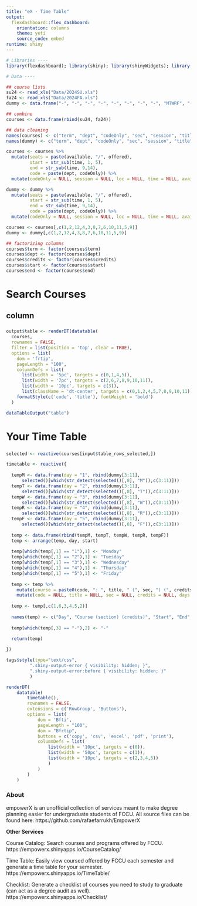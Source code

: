 ```yaml
---
title: "eX - Time Table"
output: 
  flexdashboard::flex_dashboard:
    orientation: columns
    theme: yeti
    source_code: embed
runtime: shiny
---
```


<!--
Github repo: https://github.com/rafaefarrukh/EmpowerX 
Read README.md for details such as code notation and data files.
-->

```r

# Libraries ----
library(flexdashboard); library(shiny); library(shinyWidgets); library(tidyverse); library(DT); library(readxl)

# Data ----

## course lists
su24 <- read_xls("Data/2024SU.xls")
fa24 <- read_xls("Data/2024FA.xls")
dummy <- data.frame("-", "-", "-", "-", "-", "-", "-", "-", "MTWRF", "-", "-", "-", "-", "-", "-", "-", "-", "-")

## combine
courses <- data.frame(rbind(su24, fa24))

## data cleaning
names(courses) <- c("term", "dept", "codeOnly", "sec", "session", "title", "loc", "room", "days", "time", "instructor", "credits", "available", "offered", "date", "location", "method", "enrolled")
names(dummy) <- c("term", "dept", "codeOnly", "sec", "session", "title", "loc", "room", "days", "time", "instructor", "credits", "available", "offered", "date", "location", "method", "enrolled")

courses <- courses %>% 
  mutate(seats = paste(available, "/", offered),
         start = str_sub(time, 1, 5),
         end = str_sub(time, 9,14),
         code = paste(dept, codeOnly)) %>%
  mutate(codeOnly = NULL, session = NULL, loc = NULL, time = NULL, available = NULL, offered = NULL, date = NULL, location = NULL, method = NULL, enrolled = NULL)

dummy <- dummy %>% 
  mutate(seats = paste(available, "/", offered),
         start = str_sub(time, 1, 5),
         end = str_sub(time, 9,14),
         code = paste(dept, codeOnly)) %>%
  mutate(codeOnly = NULL, session = NULL, loc = NULL, time = NULL, available = NULL, offered = NULL, date = NULL, location = NULL, method = NULL, enrolled = NULL)

courses <- courses[,c(1,2,12,4,3,8,7,6,10,11,5,9)]
dummy <- dummy[,c(1,2,12,4,3,8,7,6,10,11,5,9)]

## factorizing columns
courses$term <- factor(courses$term)
courses$dept <- factor(courses$dept)
courses$credits <- factor(courses$credits)
courses$start <- factor(courses$start)
courses$end <- factor(courses$end)

```

<!------------------------------------------------------------------------------------------------->

# Search Courses

## column

### {}

```r

output$table <- renderDT(datatable(
  courses,
  rownames = FALSE, 
  filter = list(position = 'top', clear = TRUE),
  options = list(
    dom = 'frtip',
    pageLength = "100",
    columnDefs = list(
      list(width = '5pc', targets = c(0,1,4,5)),
      list(width = '7pc', targets = c(2,6,7,8,9,10,11)),
      list(width = '10pc', targets = c(3)),
      list(className = 'dt-center', targets = c(0,1,2,4,5,7,8,9,10,11))))) %>%
    formatStyle(c('code', 'title'), fontWeight = 'bold')
  )

dataTableOutput("table")

```

<!------------------------------------------------------------------------------------------------->

# Your Time Table

### {}

```r

selected <- reactive(courses[input$table_rows_selected,])

timetable <- reactive({
  
  tempM <- data.frame(day = "1", rbind(dummy[3:11],
      selected()[which(str_detect(selected()[,8], "M")),c(3:11)]))
  tempT <- data.frame(day = "2", rbind(dummy[3:11],
      selected()[which(str_detect(selected()[,8], "T")),c(3:11)]))
  tempW <- data.frame(day = "3", rbind(dummy[3:11],
      selected()[which(str_detect(selected()[,8], "W")),c(3:11)]))
  tempR <- data.frame(day = "4", rbind(dummy[3:11],
      selected()[which(str_detect(selected()[,8], "R")),c(3:11)]))
  tempF <- data.frame(day = "5", rbind(dummy[3:11],
      selected()[which(str_detect(selected()[,8], "F")),c(3:11)]))
  
  temp <- data.frame(rbind(tempM, tempT, tempW, tempR, tempF))
  temp <- arrange(temp, day, start)
  
  temp[which(temp[,1] == "1"),1] <- "Monday"
  temp[which(temp[,1] == "2"),1] <- "Tuesday"
  temp[which(temp[,1] == "3"),1] <- "Wednesday"
  temp[which(temp[,1] == "4"),1] <- "Thursday"
  temp[which(temp[,1] == "5"),1] <- "Friday"
  
  temp <- temp %>% 
    mutate(course = paste0(code, ": ", title, " (", sec, ") (", credits, ")")) %>%
    mutate(code = NULL, title = NULL, sec = NULL, credits = NULL, days = NULL)
  
  temp <- temp[,c(1,6,3,4,5,2)]
  
  names(temp) <- c("Day", "Course (section) (credits)", "Start", "End", "Room", "Instructor")
  
  temp[which(temp[,3] == "-"),2] <- "-"
  
  return(temp)

})

```

```r

tags$style(type="text/css",
         ".shiny-output-error { visibility: hidden; }",
         ".shiny-output-error:before { visibility: hidden; }"
         )

renderDT(
    datatable(
        timetable(),
        rownames = FALSE, 
        extensions = c('RowGroup', 'Buttons'),
        options = list(
            dom = 'Bfti',
            pageLength = "100",
            dom = "Bfrtip",
            buttons = c('copy', 'csv', 'excel', 'pdf', 'print'),
            columnDefs = list(
                list(width = '10pc', targets = c(0)),
                list(width = '50pc', targets = c(1)),
                list(width = '10pc', targets = c(2,3,4,5))
                )
            )
        )
    )

```

### About {data-height="200"}

empowerX is an unofficial collection of services meant to make degree planning easier for undergraduate students of FCCU. All source files can be found here: https://github.com/rafaefarrukh/EmpowerX

**Other Services**

Course Catalog: Search courses and programs offered by FCCU. https://empowerx.shinyapps.io/CourseCatalog/

Time Table: Easily view coursed offered by FCCU each semester and generate a time table for your semester. https://empowerx.shinyapps.io/TimeTable/

Checklist: Generate a checklist of courses you need to study to graduate (can act as a degree audit as well). https://empowerx.shinyapps.io/Checklist/

<!------------------------------------------------------------------------------------------------->